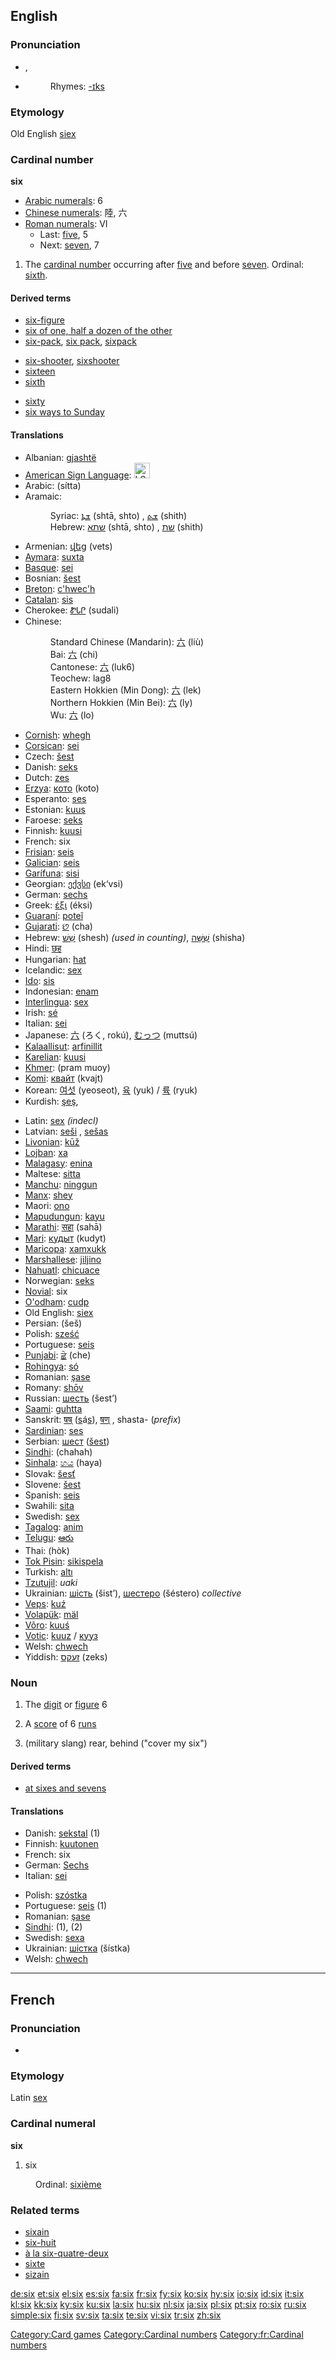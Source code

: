 {{wikipedia}}
==English==

{{rank|sun|cut|everything|498|six|comes|stand|past}}

===Pronunciation===
* {{IPA|/ˈsɪks/}}, {{SAMPA|/"sIks/}}
* {{audio|en-us-six.ogg|Audio (US)}}
*: Rhymes: [[Rhymes:English:-ɪks|-ɪks]]

===Etymology===
Old English [[siex]]

===Cardinal number===
'''six'''
* [[w:Arabic numerals|Arabic numerals]]: 6
* [[w:Chinese numerals|Chinese numerals]]: 陸, 六
* [[w:Roman numerals|Roman numerals]]: VI
** Last: [[five]], 5
** Next: [[seven]], 7

# The [[cardinal number]] occurring after [[five]] and before [[seven]]. Ordinal: [[sixth]].

====Derived terms====
{{top3}}
* [[six-figure]]
* [[six of one, half a dozen of the other]]
* [[six-pack]], [[six pack]], [[sixpack]]
{{mid3}}
* [[six-shooter]], [[sixshooter]]
* [[sixteen]]
* [[sixth]]
{{mid3}}
* [[sixty]]
* [[six ways to Sunday]]
{{bottom}}

====Translations====
{{top}}
* Albanian: [[gjashtë]]
* [[American Sign Language]]: [[Image:LSQ 6.jpg|25px]]
* Arabic: {{ARchar|[[ستة|ستّة]]}} (sítta)
* Aramaic:
*: Syriac: [[ܫܬܐ]] (shtā, shto) {{m}}, [[ܫܬ]] (shith) {{f}}
*: Hebrew: [[שתא]] (shtā, shto) {{m}}, [[שת]] (shith) {{f}}
* Armenian: [[վեց ]] (vets)
* [[Aymara]]: [[suxta]]
* [[Basque]]: [[sei]]
* Bosnian: [[šest]]
* [[Breton]]: [[c'hwec'h]]
* [[Catalan]]: [[sis]]
* Cherokee: [[ᏑᏓᎵ]] (sudali)
* Chinese:
*: Standard Chinese (Mandarin): [[六]] (liù)
*: Bai: [[六]] (chi)
*: Cantonese: [[六]] (luk6)
*: Teochew: lag8
*: Eastern Hokkien (Min Dong): [[六]] (lek)
*: Northern Hokkien (Min Bei): [[六]] (ly)
*: Wu: [[六]] (lo)
* [[Cornish]]: [[whegh]]
* [[Corsican]]: [[sei]]
* Czech: [[šest]]
* Danish: [[seks]]
* Dutch: [[zes]]
* [[Erzya]]: [[кото]] (koto)
* Esperanto: [[ses]]
* Estonian: [[kuus]]
* Faroese: [[seks]]
* Finnish: [[kuusi]]
* French: six
* [[Frisian]]: [[seis]]
* [[Galician]]: [[seis]]
* [[Garífuna]]: [[sisi]]
* Georgian: [[ექვსი]] (ek‘vsi)
* German: [[sechs]]
* Greek: [[έξι]] (éksi)
* [[Guaraní]]: [[poteĩ]]
* [[Gujarati]]: [[છ]] (cha)
* Hebrew: [[שש|שֵׁשׁ]] (shesh) {{f}} ''(used in counting)'', [[שישה|שִׁשָּׁה]] {{m}} (shisha)
* Hindi: [[छह]]
* Hungarian: [[hat]]
* Icelandic: [[sex]]
* [[Ido]]: [[sis]]
* Indonesian: [[enam]]
* [[Interlingua]]: [[sex]]
* Irish: [[sé]]
* Italian: [[sei]]
* Japanese: [[六]] (ろく, rokú), [[むっつ]] (muttsú)
* [[Kalaallisut]]: [[arfinillit]]
* [[Karelian]]: [[kuusi]]
* [[Khmer]]: {{KMchar|[[ប្រាំមួយ]]}} (pram muoy)
* [[Komi]]: [[квайт]] (kvajt)
* Korean: [[여섯]] (yeoseot), [[육]] (yuk) / [[륙]] (ryuk)
* Kurdish: [[şeş]], {{KUchar|[[شه‌ش]]}}
{{mid}}
* Latin: [[sex]] ''(indecl)''
* Latvian: [[seši]] {{m}}, [[sešas]] {{f}}
* [[Livonian]]: [[kūž]]
* [[Lojban]]: [[xa]]
* [[Malagasy]]: [[enina]]
* Maltese: [[sitta]]
* [[Manchu]]: [[ninggun]]
* [[Manx]]: [[shey]]
* Maori: [[ono#Maori|ono]]
* [[Mapudungun]]: [[kayu]]
* [[Marathi]]: [[सहा]] (sahā)
* [[Mari]]: [[кудыт]] (kudyt)
* [[Maricopa]]: [[xamxukk]]
* [[Marshallese]]: [[jiljino]]
* [[Nahuatl]]: [[chicuace]]
* Norwegian: [[seks]]
* [[Novial]]: six
* [[O'odham]]: [[cudp]]
* Old English: [[siex]]
* Persian: {{FAchar|[[شش|شِش]]}} (šeš)
* Polish: [[sześć]]
* Portuguese: [[seis]]
* [[Punjabi]]: [[ਛੇ]] (che)
* [[Rohingya]]: [[só]]
* Romanian: [[şase]]
* Romany: [[shōv]]
* Russian: [[шесть]] (šest’)
* [[Saami]]: [[guhtta]]
* Sanskrit: [[षष्]] (<u>s</u>á<u>s</u>), [[षण्]] {{unicode|(ṣaṇ)}}, shasta- (''prefix'')
* [[Sardinian]]: [[ses]]
* Serbian: [[шест]] ([[šest]])
* [[Sindhi]]: {{SDchar|[[ڇَهَه]]}} (chahah)
* [[Sinhala]]: [[හය]] (haya)
* Slovak: [[šesť]]
* Slovene: [[šest]]
* Spanish: [[seis]]
* Swahili: [[sita]]
* Swedish: [[sex]]
* [[Tagalog]]: [[anim]]
* [[Telugu]]: [[ఆరు]]
* Thai: {{THchar|[[หก]]}} (hòk)
* [[Tok Pisin]]: [[sikispela]]
* Turkish: [[altı]]
* [[Tzutujil]]: ''uaki''
* Ukrainian: [[шість]] (šіst’), [[шестеро]] (šéstero) ''collective''
* [[Veps]]: [[kuź]]
* [[Volapük]]: [[mäl]]
* [[Võro]]: [[kuuś]]
* [[Votic]]: [[kuuz]] / [[кууз]]
* Welsh: [[chwech]]
* Yiddish: [[זעקס]] (zeks)
{{bottom}}

===Noun===
{{en-noun|six|es}}

# The [[digit]] or [[figure]] 6
# {{Cricket}} A [[score]] of 6 [[run]]s
# (military slang) rear, behind ("cover my six")

====Derived terms====
* [[at sixes and sevens]]

====Translations====
{{rfc-trans}}
{{top}}
* Danish: [[sekstal]] {{n}} (1)
* Finnish: [[kuutonen]]
* French: six {{m}}
* German: [[Sechs]] {{f}}
* Italian: [[sei]] {{m}}
{{mid}}
* Polish: [[szóstka]] {{f}}
* Portuguese: [[seis]] {{m}} (1)
* Romanian: [[şase]] {{m}}
* [[Sindhi]]: {{SDchar|[[ڇَهَه]]}} (1), {{SDchar|[[ڇَڪو]]}} (2)
* Swedish: [[sexa]]
* Ukrainian: [[шістка]] (šístka) {{f}}
* Welsh: [[chwech]]
{{bottom}}

----

==French==

===Pronunciation===
* {{audio|Fr-Six-fr-Paris.ogg|Audio (FR)}}

===Etymology===
Latin [[sex]]

===Cardinal numeral===
'''six'''

# six
: Ordinal: [[sixième]]

===Related terms===
* [[sixain]]
* [[six-huit]]
* [[à la six-quatre-deux]]
* [[sixte]]
* [[sizain]]

[[Category:Card games]]
[[Category:Cardinal numbers]]
[[Category:fr:Cardinal numbers]]

[[de:six]]
[[et:six]]
[[el:six]]
[[es:six]]
[[fa:six]]
[[fr:six]]
[[fy:six]]
[[ko:six]]
[[hy:six]]
[[io:six]]
[[id:six]]
[[it:six]]
[[kl:six]]
[[kk:six]]
[[ky:six]]
[[ku:six]]
[[la:six]]
[[hu:six]]
[[nl:six]]
[[ja:six]]
[[pl:six]]
[[pt:six]]
[[ro:six]]
[[ru:six]]
[[simple:six]]
[[fi:six]]
[[sv:six]]
[[ta:six]]
[[te:six]]
[[vi:six]]
[[tr:six]]
[[zh:six]]
